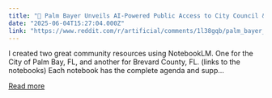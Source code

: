 ```yaml
---
title: "📰 Palm Bayer Unveils AI-Powered Public Access to City Council & County Meetings 🤖"
date: "2025-06-04T15:27:04.000Z"
link: "https://www.reddit.com/r/artificial/comments/1l38gqb/palm_bayer_unveils_aipowered_public_access_to/"
---
```


I created two great community resources using NotebookLM. One for the City of Palm Bay, FL, and another for Brevard County, FL. (links to the notebooks)
 Each notebook has the complete agenda and supp...

[Read more](https://www.reddit.com/r/artificial/comments/1l38gqb/palm_bayer_unveils_aipowered_public_access_to/)
